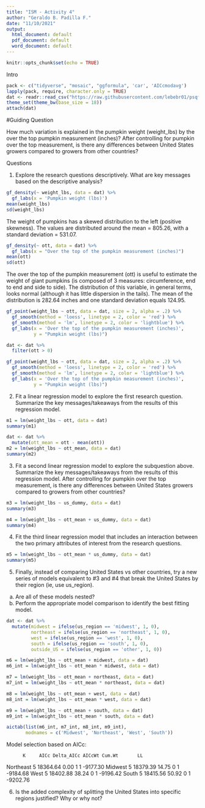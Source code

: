 ```yaml
---
title: "ISM - Activity 4"
author: "Geraldo B. Padilla F."
date: "11/10/2021"
output:
  html_document: default
  pdf_document: default
  word_document: default
---
```


```r
knitr::opts_chunk$set(echo = TRUE)
```
 Intro
```r
pack <- c("tidyverse", "mosaic", "ggformula", 'car', 'AICcmodavg')
lapply(pack, require, character.only = TRUE)
dat <- readr::read_csv("https://raw.githubusercontent.com/lebebr01/psqf_6243/main/data/pumpkins.csv")
theme_set(theme_bw(base_size = 18))
attach(dat)
```

#Guiding Question

How much variation is explained in the pumpkin weight (weight_lbs) by the over the top pumpkin measurement (inches)?
After controlling for pumpkin over the top measurement, is there any differences between United States growers compared to growers from other countries?

Questions

1. Explore the research questions descriptively. What are key messages based on the descriptive analysis?

```r
gf_density(~ weight_lbs, data = dat) %>%
  gf_labs(x = 'Pumpkin weight (lbs)')
mean(weight_lbs)
sd(weight_lbs)
```

The weight of pumpkins has a skewed distribution to the left (positive skewness). The values are distributed around the mean = 805.26, with a standard deviation = 531.07.

```r
gf_density(~ ott, data = dat) %>%
  gf_labs(x = "Over the top of the pumpkin measurement (inches)")
mean(ott)
sd(ott)
```

The over the top of the pumpkin measurement (ott) is useful to estimate the weight of giant pumpkins (is composed of 3 measures: circumference, end to end and side to side). The distribution of this variable, in general terms, looks normal (although it has little dispersion in the tails). The mean of the distribution is 282.64 inches and one standard deviation equals 124.95.

```r
gf_point(weight_lbs ~ ott, data = dat, size = 2, alpha = .2) %>%
  gf_smooth(method = 'loess', linetype = 2, color = 'red') %>%
  gf_smooth(method = 'lm', linetype = 2, color = 'lightblue') %>%
  gf_labs(x = 'Over the top of the pumpkin measurement (inches)',
          y = "Pumpkin weight (lbs)")
```

```r
dat <- dat %>%
  filter(ott > 0)
```

```r
gf_point(weight_lbs ~ ott, data = dat, size = 2, alpha = .2) %>%
  gf_smooth(method = 'loess', linetype = 2, color = 'red') %>%
  gf_smooth(method = 'lm', linetype = 2, color = 'lightblue') %>%
  gf_labs(x = 'Over the top of the pumpkin measurement (inches)',
          y = "Pumpkin weight (lbs)")
```


2. Fit a linear regression model to explore the first research question. Summarize the key messages/takeaways from the results of this regression model.

```r
m1 = lm(weight_lbs ~ ott, data = dat)
summary(m1)
```

```r
dat <- dat %>%
  mutate(ott_mean = ott - mean(ott))
m2 = lm(weight_lbs ~ ott_mean, data = dat)
summary(m2)
```

3. Fit a second linear regression model to explore the subquestion above. Summarize the key messages/takeaways from the results of this regression model.
After controlling for pumpkin over the top measurement, is there any differences between United States growers compared to growers from other countries?


```r
m3 = lm(weight_lbs ~ us_dummy, data = dat)
summary(m3)
```

```r
m4 = lm(weight_lbs ~ ott_mean + us_dummy, data = dat)
summary(m4)
```

4. Fit the third linear regression model that includes an interaction between the two primary attributes of interest from the research questions.

```r
m5 = lm(weight_lbs ~ ott_mean * us_dummy, data = dat)
summary(m5)
```
5. Finally, instead of comparing United States vs other countries, try a new series of models equivalent to #3 and #4 that break the United States by their region (ie, use us_region).
a. Are all of these models nested?
b. Perform the appropriate model comparison to identify the best fitting model.

```r
dat <- dat %>%
  mutate(midwest = ifelse(us_region == 'midwest', 1, 0),
         northeast = ifelse(us_region == 'northeast', 1, 0),
         west = ifelse(us_region == 'west', 1, 0),
         south = ifelse(us_region == 'south', 1, 0),
         outside_US = ifelse(us_region == 'other', 1, 0))
```

```r
m6 = lm(weight_lbs ~ ott_mean + midwest, data = dat)
m6_int = lm(weight_lbs ~ ott_mean * midwest, data = dat)

m7 = lm(weight_lbs ~ ott_mean + northeast, data = dat)
m7_int = lm(weight_lbs ~ ott_mean * northeast, data = dat)

m8 = lm(weight_lbs ~ ott_mean + west, data = dat)
m8_int = lm(weight_lbs ~ ott_mean * west, data = dat)

m9 = lm(weight_lbs ~ ott_mean + south, data = dat)
m9_int = lm(weight_lbs ~ ott_mean * south, data = dat)
```

```r
aictab(list(m6_int, m7_int, m8_int, m9_int), 
       modnames = c('Midwest', 'Northeast', 'West', 'South'))
```

Model selection based on AICc:

          K     AICc Delta_AICc AICcWt Cum.Wt       LL
Northeast 5 18364.64       0.00      1      1 -9177.30
Midwest   5 18379.39      14.75      0      1 -9184.68
West      5 18402.88      38.24      0      1 -9196.42
South     5 18415.56      50.92      0      1 -9202.76

6. Is the added complexity of splitting the United States into specific regions justified? Why or why not?


